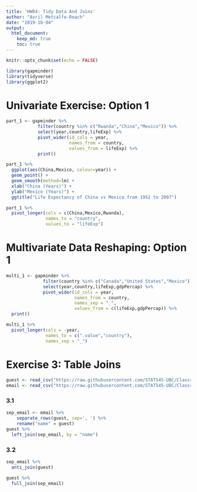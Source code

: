 ```yaml
---
title: 'HW04: Tidy Data And Joins'
author: "Avril Metcalfe-Roach"
date: "2019-10-04"
output: 
  html_document:
    keep_md: true
    toc: true
---
```


```r
knitr::opts_chunk$set(echo = FALSE)
```

```r
library(gapminder)
library(tidyverse)
library(ggplot2)
```

# Univariate Exercise: Option 1

```r
part_1 <- gapminder %>% 
            filter(country %in% c("Rwanda","China","Mexico")) %>% 
            select(year,country,lifeExp) %>% 
            pivot_wider(id_cols = year,
                        names_from = country,
                        values_from = lifeExp) %>% 
            print()
```

```r
part_1 %>% 
  ggplot(aes(China,Mexico, colour=year)) +
  geom_point() +
  geom_smooth(method=lm) +
  xlab("China (Years)") +
  ylab("Mexico (Years)") +
  ggtitle("Life Expectancy of China vs Mexico from 1952 to 2007")
```

```r
part_1 %>% 
  pivot_longer(cols = c(China,Mexico,Rwanda),
               names_to = "country",
               values_to = "lifeExp")
```

# Multivariate Data Reshaping: Option 1

```r
multi_1 <- gapminder %>% 
              filter(country %in% c("Canada","United States","Mexico")) %>% 
              select(year,country,lifeExp,gdpPercap) %>% 
              pivot_wider(id_cols = year,
                          names_from = country,
                          names_sep = "_",
                          values_from = c(lifeExp,gdpPercap)) %>% 
  print()
```

```r
multi_1 %>% 
  pivot_longer(cols = -year,
               names_to = c(".value","country"),
               names_sep = "_")
```

# Exercise 3: Table Joins

```r
guest <- read_csv("https://raw.githubusercontent.com/STAT545-UBC/Classroom/master/data/wedding/attend.csv")
email <- read_csv("https://raw.githubusercontent.com/STAT545-UBC/Classroom/master/data/wedding/emails.csv")
```

### 3.1

```r
sep_email <- email %>% 
    separate_rows(guest, sep=', ') %>% 
    rename("name" = guest)
guest %>% 
  left_join(sep_email, by = "name")
```

### 3.2

```r
sep_email %>% 
  anti_join(guest)
```

```r
guest %>% 
  full_join(sep_email)
```

